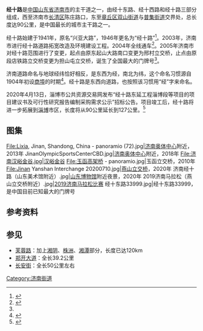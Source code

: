 '''经十路'''是[[中国|中国]][[山东省|山东省]][[济南市|济南市]]的主干道之一，由经十东路、经十西路和经十路三部分组成，西至济南市[[长清区|长清区]]陈庄路口，东至[[章丘区|章丘区]][[双山街道_(济南市)|双山街道]]与[[普集镇_(济南市)|普集街道]]交界处，总长度达90公里，是中国最长的城市主干路之一。

经十路始建于1941年，原名“兴亚大路”，1946年更名为“经十路”<ref name="paper">{{cite web|url=https://www.thepaper.cn/newsDetail_forward_6979699|title=济南经十路拟东延至淄博，双向六车道助力济淄一体化提速_媒体_澎湃新闻-The Paper|website=www.thepaper.cn}}</ref>。2003年，济南市进行经十路道路拓宽改造及环境建设工程。2004年全线通车<ref name="sina">{{cite web|url=http://sd.sina.com.cn/news/2020-04-19/detail-iircuyvh8602303.shtml|title=济南经十路要延长到淄博了 建成后全长将达127公里|accessdate=2020-07-29|archive-date=2020-04-22|archive-url=https://web.archive.org/web/20200422223412/http://sd.sina.com.cn/news/2020-04-19/detail-iircuyvh8602303.shtml|dead-url=no}}</ref>。2005年济南市对经十路范围进行了变更，起点由原东起山大路南口变更为邢村立交桥，止点由原段店铁路立交桥变更为担山屯立交桥，诞生了全国最大的门牌号<ref name="paper" />。

济南道路命名与地球经纬恰好相反，是东西为经，南北为纬，这个命名习惯源自1904年初设[[商埠|商埠]]的时期<ref>{{cite web|url=https://www.sohu.com/a/311581790_566038|title=济南经纬路方向为何与地球经纬相反？}}</ref>。经十路是东西向道路，也按照该习惯用“经”字来命名。

2020年4月13日，淄博市公共资源交易网发布“经十路东延工程淄博段等项目的项目建议书及可行性研究报告编制采购需求公示”招标公告。项目竣工后，经十路将进一步拓展到[[淄博|淄博]]市区，长度将从90公里延长到127公里。<ref>{{cite web|url=http://news.bandao.cn/a/363210.html|title=济南经十路号称“全国最长城市主干道” 为何还要延长}}</ref>

== 图集 ==
<gallery>
File:Lixia, Jinan, Shandong, China - panoramio (72).jpg|[[济南奥体中心|济南奥体中心]]附近，2013年
JinanOlympicSportsCenterCBD.jpg|[[济南奥体中心|济南奥体中心]]附近，2018年
File:济南汉峪金谷.jpg|汉峪金谷
File:玉函高架桥 - panoramio.jpg|玉函立交桥，2010年
File:Jinan Yanshan Interchange 20200710.jpg|[[燕山立交桥|燕山立交桥]]，2020年
济南经十路（山东美术馆附近）.jpg|[[山东博物馆|山东博物馆]]附近夜景，2020年
2019济南马拉松（燕山立交桥附近）.jpg|[[2019济南马拉松|2019济南马拉松比赛]]
经十东路33999.jpg|经十东路33999，是中国目前已知最大的门牌号
</gallery>

== 参考资料 ==
{{reflist}}

== 参见 ==
* [[芙蓉路|芙蓉路]]：加上[[湘阴|湘阴]]、[[株洲|株洲]]、[[湘潭|湘潭]]部分，长度已达120km
* [[郑开大道|郑开大道]]：全长39.2公里
* [[长安街|长安街]]：全长50公里左右

[[Category:济南街道|Category:济南街道]]